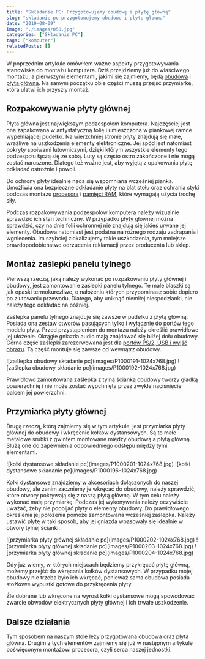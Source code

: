 ```yaml
---
title: "Składanie PC: Przygotowujemy obudowę i płytę główną"
slug: "skladanie-pc-przygotowujemy-obudowe-i-plyte-glowna"
date: "2019-08-09"
image: "./images/050.jpg"
categories: ["Składanie PC"]
tags: ["komputer"]
relatedPosts: []
---
```


W poprzednim artykule omówiłem ważne aspekty przygotowywania stanowiska do montażu komputera. Dziś przejdziemy już do właściwego montażu, a pierwszymi elementami, jakimi się zajmiemy, będą [obudowa](/obudowy-czesc-1) i [płyta główna](/plyty-glowne-czesc-1). Na samym początku obie części muszą przejść przymiarkę, która ułatwi ich przyszły montaż.

## Rozpakowywanie płyty głównej

Płyta główna jest największym podzespołem komputera. Najczęściej jest ona zapakowana w antystatyczną folię i umieszczona w piankowej ramce wypełniającej pudełko. Na wierzchniej stronie płyty znajdują się małe, wrażliwe na uszkodzenia elementy elektroniczne. Jej spód jest natomiast pokryty spoiwami lutowniczymi, dzięki którym wszystkie elementy tego podzespołu łączą się ze sobą. Luty są często ostro zakończone i nie mogą zostać naruszone. Dlatego też ważne jest, aby wyjętą z opakowania płytę odkładać ostrożnie i powoli.

Do ochrony płyty idealnie nada się wspomniana wcześniej pianka. Umożliwia ona bezpieczne odkładanie płyty na blat stołu oraz ochrania styki podczas montażu [procesora](/procesory) i [pamięci RAM](/pamieci-ram), które wymagają użycia trochę siły.

<InfoBlock>Podczas rozpakowywania podzespołów komputera należy wizualnie sprawdzić ich stan techniczny. W przypadku płyty głównej można sprawdzić, czy na dnie folii ochronnej nie znajdują się jakieś urwane jej elementy. Obudowa natomiast jest podatna na różnego rodzaju zadrapania i wgniecenia. Im szybciej zlokalizujemy takie uszkodzenia, tym mniejsze prawdopodobieństwo odrzucenia reklamacji przez producenta lub sklep.</InfoBlock>

## Montaż zaślepki panelu tylnego

Pierwszą rzeczą, jaką należy wykonać po rozpakowaniu płyty głównej i obudowy, jest zamontowanie zaślepki panelu tylnego. Te małe blaszki są jak opaski termokurczliwe, o nałożeniu których przypominasz sobie dopiero po zlutowaniu przewodu. Dlatego, aby uniknąć niemiłej niespodzianki, nie należy tego odkładać na później.

Zaślepka panelu tylnego znajduje się zawsze w pudełku z płytą główną. Posiada ona zestaw otworów pasujących tylko i wyłącznie do portów tego modelu płyty. Przed przystąpieniem do montażu należy określić prawidłowe jej ułożenie. Okrągłe gniazda audio mają znajdować się bliżej dołu obudowy. Górna część zaślepki zarezerwowana jest dla [portów PS/2, USB i wyjść obrazu](/kablologia-pajeczyna-za-biurkiem). Tą część montuje się zawsze od wewnątrz obudowy.

<Gallery>
![zaślepka obudowy składanie pc](images/P1000191-1024x768.jpg)
![zaślepka obudowy składanie pc](images/P1000192-1024x768.jpg)
</Gallery>

Prawidłowo zamontowana zaślepka z tylną ścianką obudowy tworzy gładką powierzchnię i nie może zostać wypchnięta przez zwykłe naciśnięcie palcem jej powierzchni.

<AdSense/>

## Przymiarka płyty głównej

Drugą rzeczą, którą zajmiemy się w tym artykule, jest przymiarka płyty głównej do obudowy i wkręcenie kołków dystansowych. Są to małe metalowe śrubki z gwintem montowane między obudową a płytą główną. Służą one do zapewnienia odpowiedniego odstępu między tymi elementami.

<Gallery>
![kołki dystansowe składanie pc](images/P1000201-1024x768.jpg)
![kołki dystansowe składanie pc](images/P1000196-1024x768.jpg)
</Gallery>

Kołki dystansowe znajdziemy w akcesoriach dołączonych do naszej obudowy, ale zanim zaczniemy je wkręcać do obudowy, należy sprawdzić, które otwory pokrywają się z naszą płytą główną. W tym celu należy wykonać małą przymiarkę. Podczas jej wykonywania należy oczywiście uważać, żeby nie poobijać płyty o elementy obudowy. Do prawidłowego określenia jej położenia pomoże zamontowana wcześniej zaślepka. Należy ustawić płytę w taki sposób, aby jej gniazda wpasowały się idealnie w otwory tylnej ścianki.

<Gallery>
![przymiarka płyty głównej składanie pc](images/P1000202-1024x768.jpg)
![przymiarka płyty głównej składanie pc](images/P1000203-1024x768.jpg)
![przymiarka płyty głównej składanie pc](images/P1000204-1024x768.jpg)
</Gallery>

Gdy już wiemy, w których miejscach będziemy przykręcać płytę główną, możemy przejść do wkręcania kołków dystansowych. W przypadku mojej obudowy nie trzeba było ich wkręcać, ponieważ sama obudowa posiada stożkowe wypustki gotowe do przykręcenia płyty.

<WarningBlock>Źle dobrane lub wkręcone na wyrost kołki dystansowe mogą spowodować zwarcie obwodów elektrycznych płyty głównej i ich trwałe uszkodzenie.</WarningBlock>

## Dalsze działania

Tym sposobem na naszym stole leży przygotowana obudowa oraz płyta główna. Drugim z tych elementów zajmiemy się już w następnym artykule poświęconym montażowi procesora, czyli serca naszej jednostki.

<AssemblingPcFooter nextPost='/skladanie-pc-montaz-procesora-i-chlodzenia'/>
